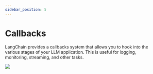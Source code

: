 ```yaml
---
sidebar_position: 5
---
```

# Callbacks

LangChain provides a callbacks system that allows you to hook into the various stages of your LLM application. This is useful for logging, monitoring, streaming, and other tasks.

![](https://drive.google.com/uc?id=1abL3_Y0NBAjdY6xsWAw2AV0EJY8K9XFD)


<GetStarted/>
